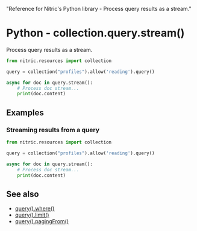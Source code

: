   "Reference for Nitric's Python library - Process query results as a stream."

# Python - collection.query.stream()

Process query results as a stream.

```python
from nitric.resources import collection

query = collection("profiles").allow('reading').query()

async for doc in query.stream():
    # Process doc stream...
    print(doc.content)
```

## Examples

### Streaming results from a query

```python
from nitric.resources import collection

query = collection("profiles").allow('reading').query()

async for doc in query.stream():
    # Process doc stream...
    print(doc.content)
```

## See also

- [query().where()](./collection-query-where)
- [query().limit()](./collection-query-limit)
- [query().pagingFrom()](./collection-query-pagingfrom)
